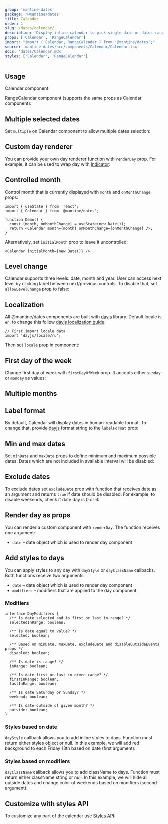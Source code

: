 ```yaml
---
group: 'mantine-dates'
package: '@mantine/dates'
title: Calendar
order: 1
slug: /dates/calendar/
description: 'Display inline calendar to pick single date or dates range'
props: ['Calendar', 'RangeCalendar']
import: "import { Calendar, RangeCalendar } from '@mantine/dates';"
source: 'mantine-dates/src/components/Calendar/Calendar.tsx'
docs: 'dates/Calendar.mdx'
styles: ['Calendar', 'RangeCalendar']
---
```



## Usage

Calendar component:

<Demo data={CalendarDemos.usage} />

RangeCalendar component (supports the same props as Calendar component):

<Demo data={RangeCalendarDemos.usage} />

## Multiple selected dates

Set `multiple` on Calendar component to allow multiple dates selection:

<Demo data={CalendarDemos.multiple} />

## Custom day renderer

You can provide your own day renderer function with `renderDay` prop.
For example, it can be used to wrap day with [Indicator](/core/indicator/):

<Demo data={CalendarDemos.renderDay} />

## Controlled month

Control month that is currently displayed with `month` and `onMonthChange` props:

```tsx
import { useState } from 'react';
import { Calendar } from '@mantine/dates';

function Demo() {
  const [month, onMonthChange] = useState(new Date());
  return <Calendar month={month} onMonthChange={onMonthChange} />;
}
```

Alternatively, set `initialMonth` prop to leave it uncontrolled:

```tsx
<Calendar initialMonth={new Date()} />
```

## Level change

Calendar supports three levels: date, month and year. User can access next level by clicking label between next/previous controls.
To disable that, set `allowLevelChange` prop to false:

<Demo data={CalendarDemos.noLevel} />

## Localization

All @mantine/dates components are built with [dayjs](https://day.js.org/) library.
Default locale is `en`, to change this follow [dayjs localization guide](https://day.js.org/docs/en/i18n/loading-into-nodejs):

```tsx
// First import locale data
import 'dayjs/locale/ru';
```

Then set `locale` prop in component:

<Demo data={CalendarDemos.localization} />

## First day of the week

Change first day of week with `firstDayOfWeek` prop. It accepts either `sunday` or `monday` as values:

<Demo data={CalendarDemos.firstDaySunday} />

## Multiple months

<Demo data={CalendarDemos.multipleMonths} />

## Label format

By default, Calendar will display dates in human-readable format.
To change that, provide [dayjs](https://day.js.org/docs/en/display/format) format string to the `labelFormat` prop:

<Demo data={CalendarDemos.format} />

## Min and max dates

Set `minDate` and `maxDate` props to define minimum and maximum possible dates.
Dates which are not included in available interval will be disabled:

<Demo data={CalendarDemos.boundaries} />

## Exclude dates

To exclude dates set `excludeDate` prop with function that receives date as an argument and returns
`true` if date should be disabled. For example, to disable weekends, check if date day is 0 or 6:

<Demo data={CalendarDemos.exclude} />

## Render day as props

You can render a custom component with `renderDay`.
The function receives one argument:

- `date` – date object which is used to render day component

## Add styles to days

You can apply styles to any day with `dayStyle` or `dayClassName` callbacks.
Both functions receive two arguments:

- `date` – date object which is used to render day component
- `modifiers` – modifiers that are applied to the day component

### Modifiers

```tsx
interface DayModifiers {
  /** Is date selected and is first or last in range? */
  selectedInRange: boolean;

  /** Is date equal to value? */
  selected: boolean;

  /** Based on minDate, maxDate, excludeDate and disableOutsideEvents props */
  disabled: boolean;

  /** Is date is range? */
  inRange: boolean;

  /** Is date first or last in given range? */
  firstInRange: boolean;
  lastInRange: boolean;

  /** Is date Saturday or Sunday? */
  weekend: boolean;

  /** Is date outside of given month? */
  outside: boolean;
}
```

### Styles based on date

`dayStyle` callback allows you to add inline styles to days. Function must return either styles object or null.
In this example, we will add red background to each Friday 13th based on date (first argument):

<Demo data={CalendarDemos.styles} />

### Styles based on modifiers

`dayClassName` callback allows you to add className to days. Function must return either className string or null.
In this example, we will hide all outside dates and change color of weekends based on modifiers (second argument):

<Demo data={CalendarDemos.modifiers} />

## Customize with styles API

To customize any part of the calendar use [Styles API](/styles/styles-api/):

<Demo data={CalendarDemos.stylesApi} />
